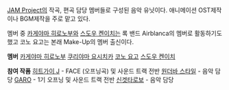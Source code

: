 [[JAM Project]]의 작곡, 편곡 담당 멤버들로 구성된 음악 유닛이다. 애니메이션 OST제작이나 BGM제작을 주로 맡고 있다.

멤버 중 [[카게야마 히로노부]]와 [[스도우 켄이치]]는 록 밴드 Airblanca의 멤버로 활동하기도 했고 코노 요고는 본래 Make-Up의 멤버 출신이다.

'''멤버'''
[[카게야마 히로노부]]
[[쿠리야마 요시치카]]
[[코노 요고]]
[[스도우 켄이치]]

'''참여 작품'''
[[히트가이 J]] - FACE (오프닝곡) 및 사운드 트랙 전반
[[원더바 스타일]] - 음악 담당
[[GARO]] - 1기 오프닝 및 사운드 트랙 전반
[[신겟타로보]] - 음악 담당
